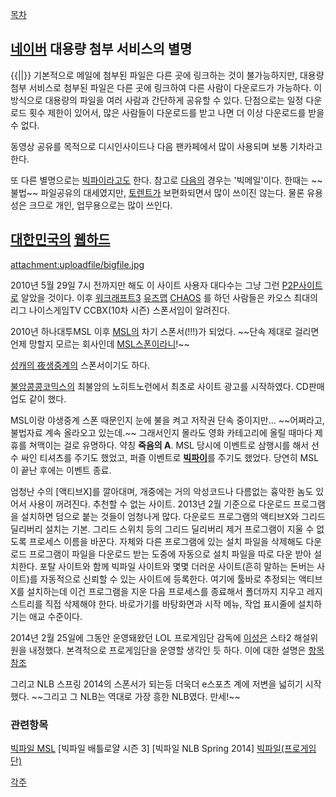 [[목차]]
== [[네이버]] 대용량 첨부 서비스의 별명 ==
{{|{{{http://bigfile.naver.com/bigfileupload/download?fid=(이름)}}}|}}
기본적으로 메일에 첨부된 파일은 다른 곳에 링크하는 것이 불가능하지만, 대용량 첨부 서비스로 첨부된 파일은 다른 곳에 링크하여 다른 사람이 다운로드가 가능하다. 이 방식으로 대용량의 파일을 여러 사람과 간단하게 공유할 수 있다. 단점으로는 일정 다운로드 횟수 제한이 있어서, 많은 사람들이 다운로드를 받고 나면 더 이상 다운로드를 받을 수 없다.

동영상 공유를 목적으로 디시인사이드나 다음 팬카페에서 많이 사용되며 보통 기차라고 한다.

또 다른 별명으로는 [[빅파이]]라고도 한다. 참고로 [[다음]]의 경우는 '빅메일'이다. 한때는 ~~불법~~ 파일공유의 대세였지만, [[토렌트]]가 보편화되면서 많이 쓰이진 않는다. 물론 유용성은 크므로 개인, 업무용으로는 많이 쓰인다. 

== [[대한민국]]의 [[웹하드]] ==
attachment:uploadfile/bigfile.jpg

2010년 5월 29일 7시 전까지만 해도 이 사이트 사용자 대다수는 그냥 그런 [[P2P]]사이트로 알았을 것이다. 이후 [[워크래프트3]] [[유즈맵]] [[CHAOS]] 를 하던 사람들은 카오스 최대의 리그 나이스게임TV CCBX(10차 시즌) 스폰서임이 알려진다.

2010년 하나대투MSL 이후 [[MSL]]의 차기 스폰서(!!!)가 되었다. ~~단속 제대로 걸리면 언제 망할지 모르는 회사인데 [[MSL]]스폰이라니!~~

[[성캐의 夜생중계]]의 스폰서이기도 하다. 

[[불암콩콩코믹스]]의 최불암의 노히트노런에서 최초로 사이트 광고를 시작하였다. CD판매업도 같이 했다. 

MSL이랑 야생중계 스폰 때문인지 눈에 불을 켜고 저작권 단속 중이지만... ~~어쩌라고, 불법자료 계속 올라오고 있는데.~~ 
그래서인지 몰라도 영화 카테고리에 올릴 때마다 제휴를 쳐맥이는 걸로 유명하다. 약칭 '''죽음의 A'''. MSL 당시에 이벤트로 삼행시를 해서 선수 싸인 티셔츠를 주기도 했었고, 퍼즐 이벤트로 '''[[빅파이]]'''를 주기도 했었다. 당연히 MSL이 끝난 후에는 이벤트 종료.

엄청난 수의 [액티브X]를 깔아대며, 개중에는 거의 악성코드나 다름없는 흉악한 놈도 있어서 사용이 꺼려진다. 추천할 수 없는 사이트. 2013년 2월 기준으로 다운로드 프로그램을 설치하면 덤으로 붙는 것들이 엄청나게 많다. 다운로드 프로그램의 액티브X와 그리드 딜리버리 설치는 기본. 그리드 스위치 등의 그리드 딜리버리 제거 프로그램이 지울 수 없도록 프로세스 이름을 바꾼다. 자체와 다른 프로그램에 있는 설치 파일을 삭제해도 다운로드 프로그램이 파일을 다운로드 받는 도중에 자동으로 설치 파일을 따로 다운 받아 설치한다. 포탈 사이트와 함께 빅파일 사이트와 몇몇 더러운 사이트(흔히 말하는 돈버는 사이트)를 자동적으로 신뢰할 수 있는 사이트에 등록한다. 여기에 툴바로 추정되는 액티브X를 설치하는데 이건 프로그램을 지운 다음 프로세스를 종료해서 폴더까지 지우고 레지스트리를 직접 삭제해야 한다. 바로가기를 바탕화면과 시작 메뉴, 작업 표시줄에 설치하기는 애교 수준이다.

2014년 2월 25일에 그동안 운영돼왔던 LOL 프로게임단 감독에 [[이성은]] 스타2 해설위원을 내정했다. 본격적으로 프로게임단을 운영할 생각인 듯 하다. 이에 대한 설명은 [[빅파일(프로게임단)|항목 참조]]

그리고 NLB 스프링 2014의 스폰서가 되는등 더욱더 e스포츠 계에 저변을 넓히기 시작했다. ~~그리고 그 NLB는 역대로 가장 흥한 NLB였다. 만세!~~

=== 관련항목 ===
[[빅파일 MSL]]
[빅파일 배틀로얄 시즌 3]
[빅파일 NLB Spring 2014]
[[빅파일(프로게임단)]]

[[각주]]

